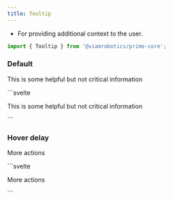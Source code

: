 ```yaml
---
title: Tooltip
---
```



- For providing additional context to the user.

```ts
import { Tooltip } from '@viamrobotics/prime-core';
```

### Default

<Example>
  <div
    class="flex"
    slot="component"
    client:load
  >
    <Tooltip client:load>
      <Icon
        aria-describedby="exampleID1"
        name="information-outline"
        cx="cursor-pointer text-gray-6"
      />
      <p slot="description">This is some helpful but not critical information</p>
    </Tooltip>
  </div>
  ```svelte
  <div class="flex">
    <Tooltip let:tooltipID>
      <Icon
        aria-describedby={tooltipID}
        name="information-outline"
        cx="cursor-pointer text-gray-6"
      />
      <p slot="description">This is some helpful but not critical information</p>
    </Tooltip>
  </div>
  ```
</Example>

### Hover delay

<Example>
  <div
    slot="component"
    class="flex"
  >
    <Tooltip
      client:load
      hoverDelayMS={1000}
    >
      <IconButton
        aria-describedby="exampleID2"
        icon="dots-horizontal"
        label="More actions"
      />
      <p slot="description">More actions</p>
    </Tooltip>
  </div>
  ```svelte
  <div class="flex">
    <Tooltip
      let:tooltipID
      hoverDelayMS={1000}
    >
      <IconButton
        aria-describedby={tooltipID}
        icon="dots-horizontal"
        label="More actions"
      />
      <p slot="description">More actions</p>
    </Tooltip>
  </div>
  ```
</Example>

